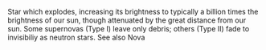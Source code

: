 Star which explodes, increasing its brightness to typically a billion times the brightness of our sun, though attenuated by the great distance from our sun. Some supernovas (Type I)  leave only debris; others (Type II) fade to invisibiliy as neutron stars. See also Nova
{{wikify}}